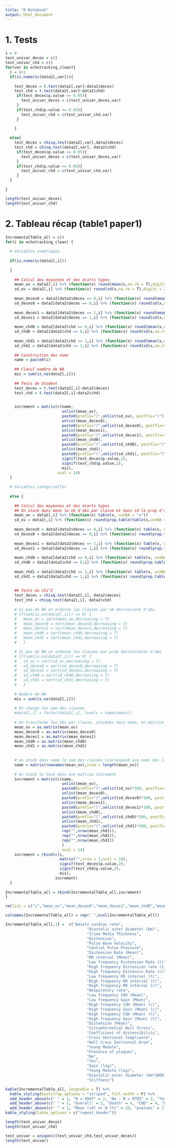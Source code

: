 ```yaml
---
title: "R Notebook"
output: html_document
---
```


# 1. Tests


```r
i = 0
test_univar_deces = c()
test_univar_chd = c()
for(var in echotracking_clean){
  i = i+1
  if(is.numeric(data2[,var])){
    
    test_deces = t.test(data2[,var]~data2$deces)
    test_chd = t.test(data2[,var]~data2$chd)
     if(test_deces$p.value <= 0.05){
       test_univar_deces = c(test_univar_deces,var)
     }
     if(test_chd$p.value <= 0.05){
       test_univar_chd = c(test_univar_chd,var)
     }

    }
  
  else{
    test_deces = chisq.test(data2[,var],data2$deces)
    test_chd = chisq.test(data2[,var], data2$chd)
     if(test_deces$p.value <= 0.05){
       test_univar_deces = c(test_univar_deces,var)
     }
     if(test_chd$p.value <= 0.05){
       test_univar_chd = c(test_univar_chd,var)
     }
  }

}
```
```r
length(test_univar_deces)
length(test_univar_chd)
```


# 2. Tableau récap (table1 paper1)

```r
IncrementalTable_all = c() 
for(i in echotracking_clean) {
  
  # Variables numériques
  
  if(is.numeric(data2[,i]))
    
  {
    
    ## Calcul des moyennes et des écarts types
    mean_ov = data2[,i] %>% (function(x) round(mean(x,na.rm = T),digits = 2)) 
    sd_ov = data2[,i] %>% (function(x) round(sd(x,na.rm = T),digits = 2))
    
    mean_deces0 = data2[data2$deces == 0,i] %>% (function(x) round(mean(x,na.rm = T),digits = 2)) 
    sd_deces0 = data2[data2$deces == 0,i] %>% (function(x) round(sd(x,na.rm = T),digits = 2))
    
    mean_deces1 = data2[data2$deces == 1,i] %>% (function(x) round(mean(x,na.rm = T),digits = 2)) 
    sd_deces1 = data2[data2$deces == 1,i] %>% (function(x) round(sd(x,na.rm = T),digits = 2))
    
    mean_chd0 = data2[data2$chd == 0,i] %>% (function(x) round(mean(x,na.rm = T),digits = 2)) 
    sd_chd0 = data2[data2$chd == 0,i] %>% (function(x) round(sd(x,na.rm = T),digits = 2))
    
    mean_chd1 = data2[data2$chd == 1,i] %>% (function(x) round(mean(x,na.rm = T),digits = 2)) 
    sd_chd1 = data2[data2$chd == 1,i] %>% (function(x) round(sd(x,na.rm = T),digits = 2))
    
    ## Construction des noms
    name = paste0(i) 
    
    ## Clacul nombre de NA
    mis = sum(is.na(data2[,i]))
    
    ## Tests de Student
    test_deces = t.test(data2[,i]~data2$deces)
    test_chd = t.test(data2[,i]~data2$chd)

    
    increment = matrix(c(name,
                         unlist(mean_ov),
                         paste0(prefix="(",unlist(sd_ov), postfix=")"),
                         unlist(mean_deces0),
                         paste0(prefix="(",unlist(sd_deces0), postfix=")"),
                         unlist(mean_deces1), 
                         paste0(prefix="(",unlist(sd_deces1), postfix=")"),
                         unlist(mean_chd0),
                         paste0(prefix="(",unlist(sd_chd0), postfix=")"),
                         unlist(mean_chd1), 
                         paste0(prefix="(",unlist(sd_chd1), postfix=")"),
                         signif(test_deces$p.value,2),
                         signif(test_chd$p.value,2),
                         mis), 
                       ncol = 14)
  } 
  
  # Variables catégorielles
  
  else {
    
    ## Calcul des moyennes et des écarts types
    ## On stock dans mean le nb d'obs par classe et dans sd la prop d'obs de chaque classe 
    mean_ov = data2[,i] %>% (function(x) table(x, useNA = "n"))
    sd_ov = data2[,i] %>% (function(x) round(prop.table(table(x,useNA = "n")),digits=3))
    
    mean_deces0 = data2[data2$deces == 0,i] %>% (function(x) table(x, useNA = "n"))
    sd_deces0 = data2[data2$deces == 0,i] %>% (function(x) round(prop.table(table(x,useNA = "n")),digits=3))
    
    mean_deces1 = data2[data2$deces == 1,i] %>% (function(x) table(x, useNA = "n"))
    sd_deces1 = data2[data2$deces == 1,i] %>% (function(x) round(prop.table(table(x,useNA = "n")),digits=3))
    
    mean_chd0 = data2[data2$chd == 0,i] %>% (function(x) table(x, useNA = "n"))
    sd_chd0 = data2[data2$chd == 0,i] %>% (function(x) round(prop.table(table(x,useNA = "n")),digits=3))
    
    mean_chd1 = data2[data2$chd == 1,i] %>% (function(x) table(x, useNA = "n"))
    sd_chd1 = data2[data2$chd == 1,i] %>% (function(x) round(prop.table(table(x,useNA = "n")),digits=3))
    
    
    ## Tests du chi^2
    test_deces = chisq.test(data2[,i], data2$deces)
    test_chd = chisq.test(data2[,i], data2$chd)
    
    # Si pas de NA on ordonne les classes par nb decroissant d'obs
    # if(sum(is.na(data2[,i])) == 0) { 
    #   mean_ov = sort(mean_ov,decreasing = T)
    #   mean_deces0 = sort(mean_deces0,decreasing = T)
    #   mean_deces1 = sort(mean_deces1,decreasing = T)
    #   mean_chd0 = sort(mean_chd0,decreasing = T)
    #   mean_chd1 = sort(mean_chd1,decreasing = T)
    #   }

    # Si pas de NA on ordonne les classes par prop decroissante d'obs
    # if(sum(is.na(data2[,i])) == 0) { 
    #   sd_ov = sort(sd_ov,decreasing = T)
    #   sd_deces0 = sort(sd_deces0,decreasing = T)
    #   sd_deces1 = sort(sd_deces1,decreasing = T)
    #   sd_chd0 = sort(sd_chd0,decreasing = T)
    #   sd_chd1 = sort(sd_chd1,decreasing = T)
    #   }
    
    # Nombre de NA
    mis = sum(is.na(data2[,i]))
    
    # On change les nom des classes
    #data2[,i] = factor(data2[,i], levels = names(mean)) 
    
    # On transforme les obs par classe, stockées dans mean, en matrice : permet d'avoir les classes en lignes pluôt qu'en colonnes 
    mean_ov = as.matrix(mean_ov)
    mean_deces0 = as.matrix(mean_deces0)
    mean_deces1 = as.matrix(mean_deces1)
    mean_chd0 = as.matrix(mean_chd0)
    mean_chd1 = as.matrix(mean_chd1)
    
    
    # on stock dans name le nom des classes (correspond aux noms des lignes de la matrice mean)
    name = matrix(rownames(mean_ov),nrow = length(mean_ov))
    
    # On stock le tout dans une matrice increment
    increment = matrix(c(name,
                         unlist(mean_ov),
                         paste0(prefix="(",unlist(sd_ov)*100, postfix=")"),
                         unlist(mean_deces0),
                         paste0(prefix="(",unlist(sd_deces0)*100, postfix=")"),
                         unlist(mean_deces1),
                         paste0(prefix="(",unlist(sd_deces1)*100, postfix=")"),
                         unlist(mean_chd0),
                         paste0(prefix="(",unlist(sd_chd0)*100, postfix=")"),
                         unlist(mean_chd1),
                         paste0(prefix="(",unlist(sd_chd1)*100, postfix=")"),
                         rep("",nrow(mean_chd1)),
                         rep("",nrow(mean_chd1)),
                         rep("",nrow(mean_chd1))
                         )
                       , ncol = 14)
    increment = rbind(c(i,
                        matrix("",nrow = 1,ncol = 10),
                        signif(test_deces$p.value,2),
                        signif(test_chd$p.value,2),
                        mis),
                      increment)
  }
  
IncrementalTable_all = rbind(IncrementalTable_all,increment)
}

rm(list = c("i","mean_ov","mean_deces0","mean_deces1","mean_chd0","mean_chd1","sd_ov","sd_deces0","sd_deces1","sd_chd0","sd_chd1"))
```
```r
colnames(IncrementalTable_all) = rep(" ",ncol(IncrementalTable_all))
```
```r
IncrementalTable_all[,1] =  c("Basale cardiac rate", 
                                    "Diastolic outer diameter (bm)", 
                                    "Itima Media Thickness",
                                    "Distension", 
                                    "Pulse Wave Velocity", 
                                    "Central Pulse Pressure",
                                    "Distension Rate (Mean)",
                                    "RR interval (Mean)", 
                                    "Low frequency Distension Rate (t)", 
                                    "High frequency Distension rate (t)", 
                                    "High frequency Distensin Rate (c)", 
                                    "Low frequency RR interval (t)", 
                                    "High frequency RR interval (t)", 
                                    "High frequency RR interval (c)",
                                    "Respiratory rate",
                                    "Low frequency COH (Mean)",
                                    "Low frequency Gain (Mean)",
                                    "High frequency COH (Mean) (c)",
                                    "High frequency Gain (Mean) (c)",
                                    "High frequency COH (Mean) (t)",
                                    "High frequency Gain (Mean) (t)",
                                    "Distension (Mean)",
                                    "Circumferential Wall Stress",
                                    "Coefficient of distensibility",
                                    "Cross Sectional Compliance",
                                    "Wall Cross Sectionnal Area",
                                    "Young Module",
                                    "Presence of plaques",
                                    "No",
                                    "Yes",
                                    "Gain (log)",
                                    "Young Module (log)",
                                    "Diastolic outer diameter (bm*1000)",
                                    "Stiffness")
```


```r
kable(IncrementalTable_all, longtable = T) %>% 
  kable_styling(bootstrap_options = "striped", full_width = F) %>%
  add_header_above(c(" " = 1, "N = 9947" = 2, "No : N = 9703" = 2, "Yes : N = 244" = 2, "No : N = 9712" = 2, "Yes : N = 235" = 2, " " = 3)) %>%
  add_header_above(c(" " = 1, "Overall" = 2, "Death" = 4, "CHD" = 4, "Death" = 1, "CHD" = 1, " " = 1)) %>%
  add_header_above(c(" " = 1, "Mean (sd) or N (%)" = 10, "pvalues" = 2, "NA" = 1)) %>%
kable_styling(latex_options = c("repeat_header"))
```


```r
length(test_univar_deces)
length(test_univar_chd)
```
```r
test_univar = unique(c(test_univar_chd,test_univar_deces))
length(test_univar)
```



